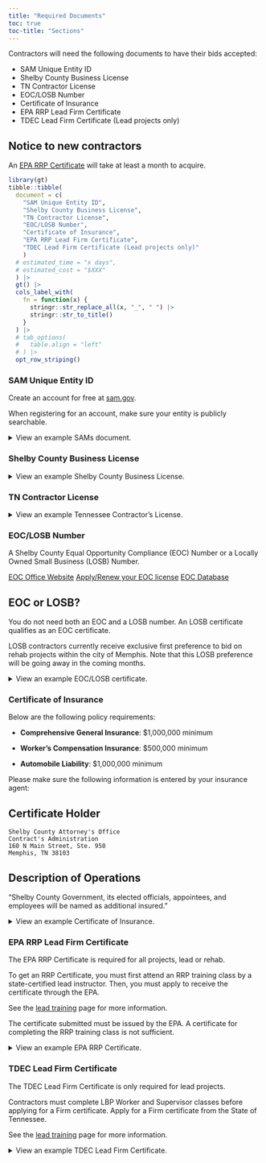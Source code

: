 ```yaml
---
title: "Required Documents"
toc: true
toc-title: "Sections"
---
```


Contractors will need the following documents to have their bids accepted:

- SAM Unique Entity ID
- Shelby County Business License
- TN Contractor License
- EOC/LOSB Number
- Certificate of Insurance
- EPA RRP Lead Firm Certificate
- TDEC Lead Firm Certificate (Lead projects only)

::: {.callout-important}
## Notice to new contractors
An [EPA RRP Certificate](#RRP) will take at least a month to acquire.
:::

```r
library(gt)
tibble::tibble(
  document = c(
    "SAM Unique Entity ID",
    "Shelby County Business License",
    "TN Contractor License",
    "EOC/LOSB Number",
    "Certificate of Insurance",
    "EPA RRP Lead Firm Certificate",
    "TDEC Lead Firm Certificate (Lead projects only)"
    )
  # estimated_time = "x days",
  # estimated_cost = "$XXX"
  ) |>
  gt() |>
  cols_label_with(
    fn = function(x) {
      stringr::str_replace_all(x, "_", " ") |>
      stringr::str_to_title()
    }
  ) |>
  # tab_options(
  #   table.align = "left"
  # ) |> 
  opt_row_striping()
```

### SAM Unique Entity ID {#SAMS}

Create an account for free at [sam.gov](https://sam.gov/). 

::: {.callout-warning appearance="simple"}
When registering for an account, make sure your entity is publicly searchable.
:::

<details><summary>View an example SAMs document.</summary>
  <embed src="../examples/SAMS.pdf" width="600" height="830" type="application/pdf">
</details>

### Shelby County Business License {#Shelby}

<details><summary>View an example Shelby County Business License.</summary>
<embed src="../examples/Shelby.pdf" width="600" height="830" type="application/pdf">
</details>

### TN Contractor License {#TN}
<details><summary>View an example Tennessee Contractor's License.</summary>
  <embed src="../examples/TN.pdf" width="600" height="830" type="application/pdf">
</details>

### EOC/LOSB Number {#EOC}

A Shelby County Equal Opportunity Compliance (EOC) Number or a Locally Owned Small Business (LOSB) Number. 

<div class="btn-group" role="group">
  <a href="https://shelbycountytn.gov/208/Equal-Opportunity-Compliance-EOC" role="button" class="btn btn-outline-primary">EOC Office Website</a>
  <a href="https://apps.shelbycountytn.gov/EOCPublic/" role="button" class="btn btn-outline-primary">Apply/Renew your EOC license</a>
  <a href="https://apps.shelbycountytn.gov/EOCListings/welcome.xhtml" role="button" class="btn btn-outline-primary">EOC Database</a>
</div>

::: {.callout-tip}
## EOC or LOSB?
You do not need both an EOC and a LOSB number. An LOSB certificate qualifies as an EOC certificate.

LOSB contractors currently receive exclusive first preference to bid on rehab projects within the city of Memphis. Note that this LOSB preference will be going away in the coming months.
:::

<details><summary>View an example EOC/LOSB certificate.</summary>
  <embed src="../examples/LOSB.pdf" width="830" height="600" type="application/pdf">
</details>


### Certificate of Insurance {#COI}

Below are the following policy requirements:

- **Comprehensive General Insurance**: $1,000,000 minimum

- **Worker's Compensation Insurance**: $500,000 minimum

- **Automobile Liability**: $1,000,000 minimum

Please make sure the following information is entered by your insurance agent:

::: {.grid}
::: {.g-col-6}

::: {.callout-warning appearance="minimal"}
## Certificate Holder
```
Shelby County Attorney's Office
Contract's Administration
160 N Main Street, Ste. 950
Memphis, TN 38103
```
:::
:::

::: {.g-col-6}
::: {.callout-warning appearance="minimal"}
## Description of Operations
"Shelby County Government, its elected officials, appointees, and employees will be named as additional insured."
:::
:::

:::

<details><summary>View an example Certificate of Insurance.</summary>
  <embed src="../examples/COI.pdf" width="600" height="830" type="application/pdf">
</details>

### EPA RRP Lead Firm Certificate {#RRP}

::: {.callout-important appearance="simple"}
The EPA RRP Certificate is required for all projects, lead or rehab.
:::

To get an RRP Certificate, you must first attend an RRP training class by a state-certified lead instructor. Then, you must apply to receive the certificate through the EPA.

See the [lead training](lead-training.qmd) page for more information.

::: {.callout-important appearance="simple"}
The certificate submitted must be issued by the EPA. A certificate for completing the RRP training class is not sufficient.
:::

<details><summary>View an example EPA RRP Certificate.</summary>
<embed src="../examples/EPA.pdf" width="830" height="600" 
 type="application/pdf">
</details>

### TDEC Lead Firm Certificate {#TDEC}

::: {.callout-warning appearance="simple"}
The TDEC Lead Firm Certificate is only required for lead projects.
:::

Contractors must complete LBP Worker and Supervisor classes before applying for a Firm certificate. Apply for a Firm certificate from the State of Tennessee.

See the [lead training](lead-training.qmd) page for more information.

<details><summary>View an example TDEC Lead Firm Certificate.</summary>
<embed src="../examples/TDEC.pdf" width="600" height="830" 
 type="application/pdf">
</details>
 
